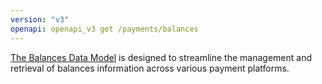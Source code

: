 ```yaml
---
version: "v3"
openapi: openapi_v3 get /payments/balances
---
```


[The Balances Data Model](https://docs.rootfi.dev/api-reference/balances/overview) is designed to streamline the management and retrieval of balances information across various payment platforms.
